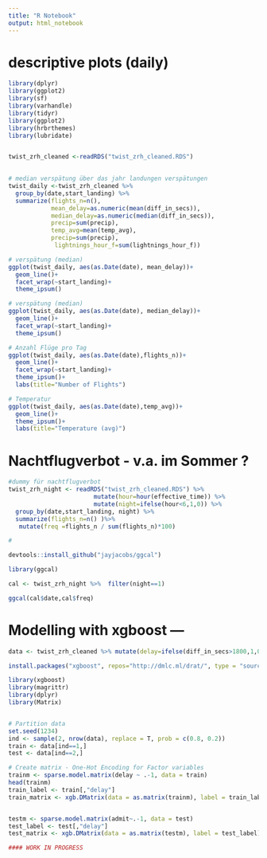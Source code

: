 ```yaml
---
title: "R Notebook"
output: html_notebook
---
```


# descriptive plots (daily)
```r
library(dplyr)
library(ggplot2)
library(sf)
library(varhandle)
library(tidyr)
library(ggplot2)
library(hrbrthemes)
library(lubridate)


twist_zrh_cleaned <-readRDS("twist_zrh_cleaned.RDS")
 

# median verspätung über das jahr landungen verspätungen
twist_daily <-twist_zrh_cleaned %>%  
  group_by(date,start_landing) %>% 
  summarize(flights_n=n(),
            mean_delay=as.numeric(mean(diff_in_secs)), 
            median_delay=as.numeric(median(diff_in_secs)),
            precip=sum(precip),
            temp_avg=mean(temp_avg),
            precip=sum(precip),
             lightnings_hour_f=sum(lightnings_hour_f)) 

# verspätung (median)
ggplot(twist_daily, aes(as.Date(date), mean_delay))+
  geom_line()+
  facet_wrap(~start_landing)+
  theme_ipsum()

# verspätung (median)
ggplot(twist_daily, aes(as.Date(date), median_delay))+
  geom_line()+
  facet_wrap(~start_landing)+
  theme_ipsum()

# Anzahl Flüge pro Tag
ggplot(twist_daily, aes(as.Date(date),flights_n))+
  geom_line()+
  facet_wrap(~start_landing)+
  theme_ipsum()+
  labs(title="Number of Flights")

# Temperatur
ggplot(twist_daily, aes(as.Date(date),temp_avg))+
  geom_line()+
  theme_ipsum()+
  labs(title="Temperature (avg)")


```

# Nachtflugverbot - v.a. im Sommer ? 
```r

#dummy für nachtflugverbot
twist_zrh_night <- readRDS("twist_zrh_cleaned.RDS") %>% 
                        mutate(hour=hour(effective_time)) %>% 
                        mutate(night=ifelse(hour<6,1,0)) %>% 
  group_by(date,start_landing, night) %>% 
  summarize(flights_n=n() )%>% 
   mutate(freq =flights_n / sum(flights_n)*100)

#

devtools::install_github("jayjacobs/ggcal")

library(ggcal)

cal <- twist_zrh_night %>%  filter(night==1)

ggcal(cal$date,cal$freq)

```


# Modelling with xgboost ---
```r

data <- twist_zrh_cleaned %>% mutate(delay=ifelse(diff_in_secs>1800,1,0)) %>% select(-geometry)

install.packages("xgboost", repos="http://dmlc.ml/drat/", type = "source")

library(xgboost)
library(magrittr)
library(dplyr)
library(Matrix)


# Partition data
set.seed(1234)
ind <- sample(2, nrow(data), replace = T, prob = c(0.8, 0.2))
train <- data[ind==1,]
test <- data[ind==2,]

# Create matrix - One-Hot Encoding for Factor variables
trainm <- sparse.model.matrix(delay ~ .-1, data = train)
head(trainm)
train_label <- train[,"delay"]
train_matrix <- xgb.DMatrix(data = as.matrix(trainm), label = train_label)


testm <- sparse.model.matrix(admit~.-1, data = test)
test_label <- test[,"delay"]
test_matrix <- xgb.DMatrix(data = as.matrix(testm), label = test_label)

#### WORK IN PROGRESS 



```

